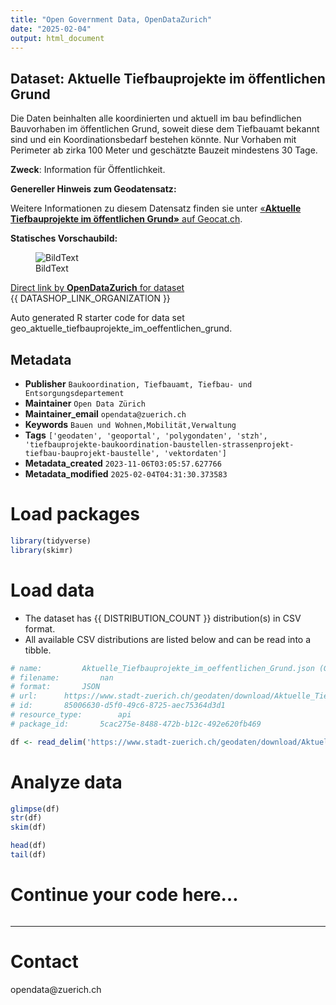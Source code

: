 ```yaml
---
title: "Open Government Data, OpenDataZurich"
date: "2025-02-04"
output: html_document
---
```


## Dataset: Aktuelle Tiefbauprojekte im öffentlichen Grund

Die Daten beinhalten alle koordinierten und aktuell im bau befindlichen Bauvorhaben im öffentlichen Grund, soweit diese dem Tiefbauamt bekannt sind und ein Koordinationsbedarf bestehen könnte. Nur Vorhaben mit Perimeter ab zirka 100 Meter und geschätzte Bauzeit mindestens 30 Tage.

**Zweck**: Information für Öffentlichkeit.

**Genereller Hinweis zum Geodatensatz:**


Weitere Informationen zu diesem Datensatz finden sie unter [«**Aktuelle Tiefbauprojekte im öffentlichen Grund»** auf Geocat.ch](https://www.geocat.ch/geonetwork/srv/ger/catalog.search#/metadata/ccb13fb0-9932-4cd4-a9fb-f55fa756a153).				
			   

**Statisches Vorschaubild:**

![BildText](https://www.gis.stadt-zuerich.ch/zueriplan_docs/geocat/ccb13fb0-9932-4cd4-a9fb-f55fa756a153.png)



[Direct link by **OpenDataZurich** for dataset](https://data.stadt-zuerich.ch/dataset/geo_aktuelle_tiefbauprojekte_im_oeffentlichen_grund)<br>
{{ DATASHOP_LINK_ORGANIZATION }}

Auto generated R starter code for data set geo_aktuelle_tiefbauprojekte_im_oeffentlichen_grund.

## Metadata

- **Publisher** `Baukoordination, Tiefbauamt, Tiefbau- und Entsorgungsdepartement`
- **Maintainer** `Open Data Zürich`
- **Maintainer_email** `opendata@zuerich.ch`
- **Keywords** `Bauen und Wohnen,Mobilität,Ver­walt­ung`
- **Tags** `['geodaten', 'geoportal', 'polygondaten', 'stzh', 'tiefbauprojekte-baukoordination-baustellen-strassenprojekt-tiefbau-bauprojekt-baustelle', 'vektordaten']`
- **Metadata_created** `2023-11-06T03:05:57.627766`
- **Metadata_modified** `2025-02-04T04:31:30.373583`


# Load packages

```r

library(tidyverse)
library(skimr)

```

# Load data

-   The dataset has {{ DISTRIBUTION_COUNT }} distribution(s) in CSV format.
-   All available CSV distributions are listed below and can be read into a tibble.

```r

# name: 		Aktuelle_Tiefbauprojekte_im_oeffentlichen_Grund.json (GeoJSON-Services)
# filename: 		nan
# format: 		JSON
# url: 		https://www.stadt-zuerich.ch/geodaten/download/Aktuelle_Tiefbauprojekte_im_oeffentlichen_Grund?format=geojson_link
# id: 		85006630-d5f0-49c6-8725-aec75364d3d1
# resource_type: 		api
# package_id: 		5cac275e-8488-472b-b12c-492e620fb469

df <- read_delim('https://www.stadt-zuerich.ch/geodaten/download/Aktuelle_Tiefbauprojekte_im_oeffentlichen_Grund?format=geojson_link')


```

# Analyze data

```r

glimpse(df)
str(df)
skim(df)

head(df)
tail(df)

```

# Continue your code here...

```r

```

------------------------------------------------------------------------

# Contact

opendata@zuerich.ch
